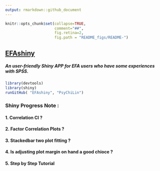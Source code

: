 ```yaml
---
output: rmarkdown::github_document
---
```

```r
knitr::opts_chunk$set(collapse=TRUE, 
                      comment="##", 
                      fig.retina=2, 
                      fig.path = "README_figs/README-")
```

## [EFAshiny](https://psychilin.shinyapps.io/EFAshiny/)
##### An user-friendly Shiny APP for EFA users who have some experiences with SPSS.
<!-- README.md is generated from README.Rmd. Please edit that file -->


```r
library(devtools)
library(shiny)
runGitHub( "EFAshiny", "PsyChiLin") 
```

### Shiny Progress Note :  
#### 1. Correlation CI ?
#### 2. Factor Correlation Plots ?
#### 3. Stackedbar two plot fitting ?
#### 4. Is adjusting plot margin on hand a good chioce ?
#### 5. Step by Step Tutorial
